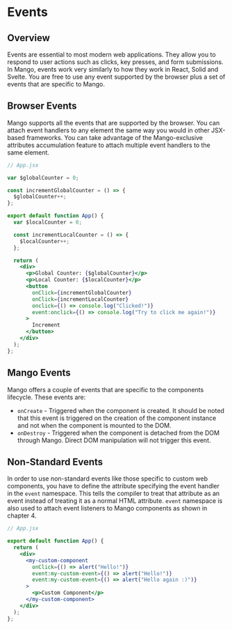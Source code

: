 # Events

## Overview

Events are essential to most modern web applications. They allow you to respond to user actions such as clicks, key presses, and form submissions. In Mango, events work very similarly to how they work in React, Solid and Svelte. You are free to use any event supported by the browser plus a set of events that are specific to Mango.

## Browser Events

Mango supports all the events that are supported by the browser. You can attach event handlers to any element the same way you would in other JSX-based frameworks. You can take advantage of the Mango-exclusive attributes accumulation feature to attach multiple event handlers to the same element.

```jsx
// App.jsx

var $globalCounter = 0;

const incrementGlobalCounter = () => {
  $globalCounter++;
};

export default function App() {
  var $localCounter = 0;

  const incrementLocalCounter = () => {
    $localCounter++;
  };

  return (
    <div>
      <p>Global Counter: {$globalCounter}</p>
      <p>Local Counter: {$localCounter}</p>
      <button
        onClick={incrementGlobalCounter}
        onClick={incrementLocalCounter}
        onclick={() => console.log("Clicked!")}
        event:onclick={() => console.log("Try to click me again!")}
      >
        Increment
      </button>
    </div>
  );
};
```

## Mango Events

Mango offers a couple of events that are specific to the components lifecycle. These events are:

- `onCreate` - Triggered when the component is created. It should be noted that this event is triggered on the creation of the component instance and not when the component is mounted to the DOM.
- `onDestroy` - Triggered when the component is detached from the DOM through Mango. Direct DOM manipulation will not trigger this event.

## Non-Standard Events

In order to use non-standard events like those specific to custom web components, you have to define the attribute specifying the event handler in the `event` namespace. This tells the compiler to treat that attribute as an event instead of treating it as a normal HTML attribute. `event` namespace is also used to attach event listeners to Mango components as shown in chapter 4.

```jsx
// App.jsx

export default function App() {
  return (
    <div>
      <my-custom-component
        onClick={() => alert("Hello!")}
        event:my-custom-event={() => alert("Hello!")}
        event:my-custom-event={() => alert("Hello again :)")}
      >
        <p>Custom Component</p>
      </my-custom-component>
    </div>
  );
};
```
